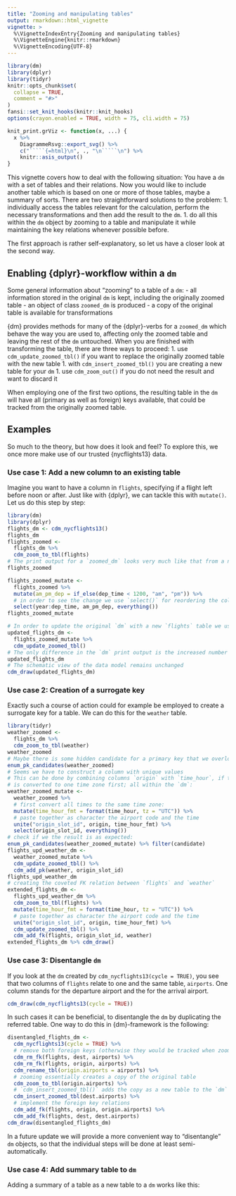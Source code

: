 ```yaml
---
title: "Zooming and manipulating tables"
output: rmarkdown::html_vignette
vignette: >
  %\VignetteIndexEntry{Zooming and manipulating tables}
  %\VignetteEngine{knitr::rmarkdown}
  %\VignetteEncoding{UTF-8}
---
```


```r
library(dm)
library(dplyr)
library(tidyr)
knitr::opts_chunk$set(
  collapse = TRUE,
  comment = "#>"
)
fansi::set_knit_hooks(knitr::knit_hooks)
options(crayon.enabled = TRUE, width = 75, cli.width = 75)

knit_print.grViz <- function(x, ...) {
  x %>% 
    DiagrammeRsvg::export_svg() %>% 
    c("`````{=html}\n", ., "\n`````\n") %>% 
    knitr::asis_output()
}
```

This vignette covers how to deal with the following situation: You have a `dm` with a set of tables and their relations.
Now you would like to include another table which is based on one or more of those tables, maybe a summary of sorts.
There are two straightforward solutions to the problem:
1. individually access the tables relevant for the calculation, perform the necessary transformations and then add the result to the `dm`.
1. do all this within the `dm` object by zooming to a table and manipulate it while maintaining the key relations whenever possible before.

The first approach is rather self-explanatory, so let us have a closer look at the second way.

## Enabling {dplyr}-workflow within a `dm`

Some general information about "zooming" to a table of a `dm`:
- all information stored in the original `dm` is kept, including the originally zoomed table
- an object of class `zoomed_dm` is produced
- a copy of the original table is available for transformations

{dm} provides methods for many of the {dplyr}-verbs for a `zoomed_dm` which behave the way you are used to, affecting only the zoomed table and leaving the rest of the `dm` untouched.
When you are finished with transforming the table, there are three ways to proceed:
1. use `cdm_update_zoomed_tbl()` if you want to replace the originally zoomed table with the new table
1. with `cdm_insert_zoomed_tbl()` you are creating a new table for your `dm`
1. use `cdm_zoom_out()` if you do not need the result and want to discard it

When employing one of the first two options, the resulting table in the `dm` will have all (primary as well as foreign) keys available, that could be tracked from the originally zoomed table.

## Examples

So much to the theory, but how does it look and feel?
To explore this, we once more make use of our trusted {nycflights13} data.

### Use case 1: Add a new column to an existing table

Imagine you want to have a column in `flights`, specifying if a flight left before noon or after. 
Just like with {dplyr}, we can tackle this with `mutate()`.
Let us do this step by step:

```r
library(dm)
library(dplyr)
flights_dm <- cdm_nycflights13()
flights_dm
flights_zoomed <- 
  flights_dm %>% 
  cdm_zoom_to_tbl(flights)
# The print output for a `zoomed_dm` looks very much like that from a normal `tibble`.
flights_zoomed

flights_zoomed_mutate <- 
  flights_zoomed %>% 
  mutate(am_pm_dep = if_else(dep_time < 1200, "am", "pm")) %>% 
  # in order to see the change we use `select()` for reordering the columns
  select(year:dep_time, am_pm_dep, everything())
flights_zoomed_mutate

# In order to update the original `dm` with a new `flights` table we use `cdm_update_zoomed_tbl()`:
updated_flights_dm <- 
  flights_zoomed_mutate %>% 
  cdm_update_zoomed_tbl()
# The only difference in the `dm` print output is the increased number of columns
updated_flights_dm
# The schematic view of the data model remains unchanged
cdm_draw(updated_flights_dm)
```

### Use case 2: Creation of a surrogate key

Exactly such a course of action could for example be employed to create a surrogate key for a table.
We can do this for the `weather` table.

```r
library(tidyr)
weather_zoomed <- 
  flights_dm %>% 
  cdm_zoom_to_tbl(weather)
weather_zoomed
# Maybe there is some hidden candidate for a primary key that we overlooked
enum_pk_candidates(weather_zoomed)
# Seems we have to construct a column with unique values
# This can be done by combining columns `origin` with `time_hour`, if the latter 
# is converted to one time zone first; all within the `dm`:
weather_zoomed_mutate <- 
  weather_zoomed %>% 
  # first convert all times to the same time zone:
  mutate(time_hour_fmt = format(time_hour, tz = "UTC")) %>% 
  # paste together as character the airport code and the time
  unite("origin_slot_id", origin, time_hour_fmt) %>% 
  select(origin_slot_id, everything())
# check if we the result is as expected:
enum_pk_candidates(weather_zoomed_mutate) %>% filter(candidate)
flights_upd_weather_dm <- 
  weather_zoomed_mutate %>% 
  cdm_update_zoomed_tbl() %>% 
  cdm_add_pk(weather, origin_slot_id)
flights_upd_weather_dm
# creating the coveted FK relation between `flights` and `weather`
extended_flights_dm <- 
  flights_upd_weather_dm %>% 
  cdm_zoom_to_tbl(flights) %>% 
  mutate(time_hour_fmt = format(time_hour, tz = "UTC")) %>% 
  # paste together as character the airport code and the time
  unite("origin_slot_id", origin, time_hour_fmt) %>% 
  cdm_update_zoomed_tbl() %>% 
  cdm_add_fk(flights, origin_slot_id, weather)
extended_flights_dm %>% cdm_draw()
```


### Use case 3: Disentangle `dm`

If you look at the `dm` created by `cdm_nycflights13(cycle = TRUE)`, you see that two columns of `flights` relate to one and the same table, `airports`.
One column stands for the departure airport and the for the arrival airport.

```r
cdm_draw(cdm_nycflights13(cycle = TRUE))
```
In such cases it can be beneficial, to disentangle the `dm` by duplicating the referred table.
One way to do this in {dm}-framework is the following:
```r
disentangled_flights_dm <- 
  cdm_nycflights13(cycle = TRUE) %>% 
  # remove both foreign keys (otherwise they would be tracked when zooming the table)
  cdm_rm_fk(flights, dest, airports) %>% 
  cdm_rm_fk(flights, origin, airports) %>% 
  cdm_rename_tbl(origin.airports = airports) %>% 
  # zooming essentially creates a copy of the original table
  cdm_zoom_to_tbl(origin.airports) %>% 
  # `cdm_insert_zoomed_tbl()` adds the copy as a new table to the `dm`
  cdm_insert_zoomed_tbl(dest.airports) %>% 
  # implement the foreign key relations
  cdm_add_fk(flights, origin, origin.airports) %>%
  cdm_add_fk(flights, dest, dest.airports)
cdm_draw(disentangled_flights_dm)
```

In a future update we will provide a more convenient way to "disentangle" `dm` objects, so that the individual steps will be done at least semi-automatically.

### Use case 4: Add summary table to `dm`

Adding a summary of a table as a new table to a `dm` works like this:

```r

```
